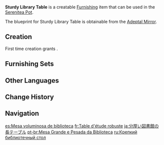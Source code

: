 {{Furnishing Infobox
|id             = 361301
|image          = Item Sturdy Library Table.png
|category       = Large Furnishing
|subcategory    = Table
|quality        = 3
|adeptal_energy = 60
|load           = 169
|reduced_load   = 127
|description    = A long desk masterfully carved from Cuihua Wood. It is useful in many different circumstances.<br>The only trouble here is maintenance since this kind of wood gets dirty rather easily.
|blueprint      = Adeptal Mirror
|adeptal mirror = 4
}}
'''Sturdy Library Table''' is a creatable [[Furnishing]] item that can be used in the [[Serenitea Pot]].

The blueprint for Sturdy Library Table is obtainable from the [[Adeptal Mirror]].

==Creation==
First time creation grants {{Item|Trust|24|x=60}}.
{{Recipe
|type = Creation
|time = 14h
|Cuihua Wood = 12
|sort = Cuihua Wood
}}

==Furnishing Sets==
{{Craft Usage|type=Furnishing Set}}

==Other Languages==
{{Other Languages
|default_hidden = 1
|en      = Sturdy Library Table
|zhs     = 厚重的图书馆长桌
|zhs_rm  = Hòuzhòng de Túshūguǎn Cháng Zhuō
|zht     = 厚重的圖書館長桌
|zht_rm  = Hòuzhòng de Túshūguǎn Cháng Zhuō
|ja      = 分厚い図書館の長テーブル
|ja_rm   = Buatsui Toshokan no Naga Teeburu
|ko      = 길고 튼튼한 도서관 책상
|ko_rm   = Gilgo Teunteunhan Doseogwan Chaekjang
|es      = Mesa voluminosa de biblioteca
|fr      = Table d'étude robuste
|ru      = Крепкий библиотечный стол
|th      = โต๊ะยาวห้องสมุดขนาดใหญ่
|th_rm   = 
|vi      = Bàn Thư Viện Dài
|de      = Stabiler Bibliothekstisch
|id      = Meja Perpustakaan Kokoh
|pt      = Mesa Grande e Pesada da Biblioteca
|tr      = Sağlam Kütüphane Masası
|it      = Tavolo da studio robusto
}}

==Change History==
{{Change History|1.5}}

==Navigation==
{{Furnishing Navbox|interior}}

[[es:Mesa voluminosa de biblioteca]]
[[fr:Table d'étude robuste]]
[[ja:分厚い図書館の長テーブル]]
[[pt-br:Mesa Grande e Pesada da Biblioteca]]
[[ru:Крепкий библиотечный стол]]